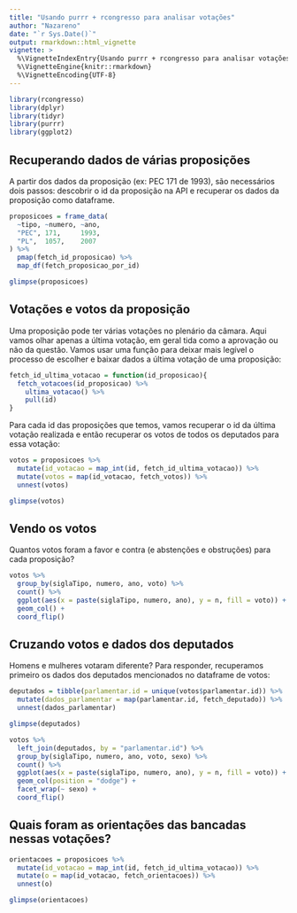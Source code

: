 ```yaml
---
title: "Usando purrr + rcongresso para analisar votações"
author: "Nazareno"
date: "`r Sys.Date()`"
output: rmarkdown::html_vignette
vignette: >
  %\VignetteIndexEntry{Usando purrr + rcongresso para analisar votações}
  %\VignetteEngine{knitr::rmarkdown}
  %\VignetteEncoding{UTF-8}
---
```


```r
library(rcongresso)
library(dplyr)
library(tidyr)
library(purrr)
library(ggplot2)
```

## Recuperando dados de várias proposições

A partir dos dados da proposição (ex: PEC 171 de 1993), são necessários dois passos: descobrir o id da proposição na API e recuperar os dados da proposição como dataframe.

```r
proposicoes = frame_data(
  ~tipo, ~numero, ~ano,
  "PEC", 171,     1993,
  "PL",  1057,    2007
) %>%
  pmap(fetch_id_proposicao) %>%
  map_df(fetch_proposicao_por_id)

glimpse(proposicoes)
```

## Votações e votos da proposição

Uma proposição pode ter várias votações no plenário da câmara. Aqui vamos olhar apenas a última votação, em geral tida como a aprovação ou não da questão. Vamos usar uma função para deixar mais legível o processo de escolher e baixar dados a última votação de uma proposição:

```r
fetch_id_ultima_votacao = function(id_proposicao){
  fetch_votacoes(id_proposicao) %>%
    ultima_votacao() %>%
    pull(id)
}
```

Para cada id das proposições que temos, vamos recuperar o id da última votação realizada e então recuperar os votos de todos os deputados para essa votação: 

```r
votos = proposicoes %>%
  mutate(id_votacao = map_int(id, fetch_id_ultima_votacao)) %>%
  mutate(votos = map(id_votacao, fetch_votos)) %>%
  unnest(votos)

glimpse(votos)
```

##  Vendo os votos

Quantos votos foram a favor e contra (e abstenções e obstruções) para cada proposição?

```r
votos %>%
  group_by(siglaTipo, numero, ano, voto) %>%
  count() %>%
  ggplot(aes(x = paste(siglaTipo, numero, ano), y = n, fill = voto)) +
  geom_col() + 
  coord_flip()
```

## Cruzando votos e dados dos deputados

Homens e mulheres votaram diferente? Para responder, recuperamos primeiro os dados dos deputados mencionados no dataframe de votos:

```r
deputados = tibble(parlamentar.id = unique(votos$parlamentar.id)) %>% 
  mutate(dados_parlamentar = map(parlamentar.id, fetch_deputado)) %>% 
  unnest(dados_parlamentar)

glimpse(deputados)
```

```r
votos %>% 
  left_join(deputados, by = "parlamentar.id") %>% 
  group_by(siglaTipo, numero, ano, voto, sexo) %>%
  count() %>%
  ggplot(aes(x = paste(siglaTipo, numero, ano), y = n, fill = voto)) +
  geom_col(position = "dodge") + 
  facet_wrap(~ sexo) + 
  coord_flip()
```

## Quais foram as orientações das bancadas nessas votações? 

```r
orientacoes = proposicoes %>%
  mutate(id_votacao = map_int(id, fetch_id_ultima_votacao)) %>%
  mutate(o = map(id_votacao, fetch_orientacoes)) %>%
  unnest(o)

glimpse(orientacoes)
```


